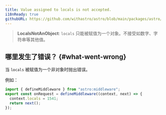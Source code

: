 ```yaml
---
title: Value assigned to locals is not accepted.
i18nReady: true
githubURL: https://github.com/withastro/astro/blob/main/packages/astro/src/core/errors/errors-data.ts
---
```


> **LocalsNotAnObject**: `locals` 只能被赋值为一个对象。不接受如数字、字符串等其他值。

## 哪里发生了错误？ \{#what-went-wrong\}

当 `locals` 被赋值为一个非对象时抛出错误。

例如：

```ts
import { defineMiddleware } from "astro:middleware";
export const onRequest = defineMiddleware((context, next) => {
  context.locals = 1541;
  return next();
});
```

